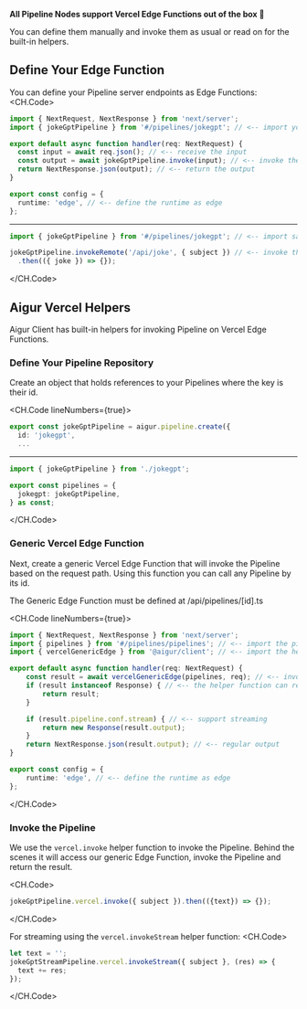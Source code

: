 
**All Pipeline Nodes support Vercel Edge Functions out of the box 🎉**

You can define them manually and invoke them as usual or read on for the built-in helpers.

## Define Your Edge Function
You can define your Pipeline server endpoints as Edge Functions:
<CH.Code>

```ts /api/joke.ts
import { NextRequest, NextResponse } from 'next/server';
import { jokeGptPipeline } from '#/pipelines/jokegpt'; // <-- import your pipeline

export default async function handler(req: NextRequest) {
  const input = await req.json(); // <-- receive the input
  const output = await jokeGptPipeline.invoke(input); // <-- invoke the pipeline
  return NextResponse.json(output); // <-- return the output
}

export const config = {
  runtime: 'edge', // <-- define the runtime as edge
};
```
---

```ts client.ts
import { jokeGptPipeline } from '#/pipelines/jokegpt'; // <-- import same pipeline

jokeGptPipeline.invokeRemote('/api/joke', { subject }) // <-- invoke the pipeline
  .then(({ joke }) => {}); 
```
</CH.Code>


## Aigur Vercel Helpers

Aigur Client has built-in helpers for invoking Pipeline on Vercel Edge Functions.

### Define Your Pipeline Repository
Create an object that holds references to your Pipelines where the key is their id.

<CH.Code lineNumbers={true}>
```ts jokegpt.ts focus=2 mark=2[8:14]
export const jokeGptPipeline = aigur.pipeline.create({
  id: 'jokegpt',
  ...
```

---

```ts pipelines/pipelines.ts mark=4[3:9]
import { jokeGptPipeline } from './jokegpt';

export const pipelines = {
  jokegpt: jokeGptPipeline,
} as const;

```
</CH.Code>


### Generic Vercel Edge Function
Next, create a generic Vercel Edge Function that will invoke the Pipeline based on the request path.
Using this function you can call any Pipeline by its id.

<Callout>
	The Generic Edge Function must be defined at /api/pipelines/[id].ts
</Callout>

<CH.Code lineNumbers={true}>
```ts /api/[...pipeline].ts
import { NextRequest, NextResponse } from 'next/server';
import { pipelines } from '#/pipelines/pipelines'; // <-- import the pipelines
import { vercelGenericEdge } from '@aigur/client'; // <-- import the helper

export default async function handler(req: NextRequest) {
	const result = await vercelGenericEdge(pipelines, req); // <-- invoke the helper
	if (result instanceof Response) { // <-- the helper function can return error responses
		return result;
	}

	if (result.pipeline.conf.stream) { // <-- support streaming
		return new Response(result.output);
	}
	return NextResponse.json(result.output); // <-- regular output
}

export const config = {
	runtime: 'edge', // <-- define the runtime as edge
};

```
</CH.Code>


### Invoke the Pipeline

We use the `vercel.invoke` helper function to invoke the Pipeline. Behind the scenes it will access our generic Edge Function, invoke the Pipeline and return the result.

<CH.Code>
```ts index.ts mark=1[17:29]
jokeGptPipeline.vercel.invoke({ subject }).then(({text}) => {});
```
</CH.Code>

For streaming using the `vercel.invokeStream` helper function:
<CH.Code>
```ts index.ts mark=2[23:41]
let text = '';
jokeGptStreamPipeline.vercel.invokeStream({ subject }, (res) => {
  text += res;
});
```
</CH.Code>